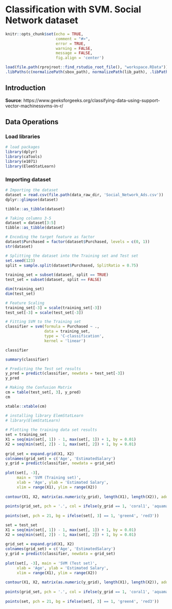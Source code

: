 # Classification with SVM. Social Network dataset

```r
knitr::opts_chunk$set(echo = TRUE, 
                      comment = "#>", 
                      error = TRUE, 
                      warning = FALSE, 
                      message = FALSE,
                      fig.align = 'center')
```

```r
load(file.path(rprojroot::find_rstudio_root_file(), "workspace.RData"))
.libPaths(c(normalizePath(sbox_path), normalizePath(lib_path), .libPaths()))
```

## Introduction
**Source**: https://www.geeksforgeeks.org/classifying-data-using-support-vector-machinessvms-in-r/

## Data Operations

### Load libraries

```r
# load packages
library(dplyr)
library(caTools) 
library(e1071) 
library(ElemStatLearn) 
```

### Importing dataset

```r
# Importing the dataset 
dataset = read.csv(file.path(data_raw_dir, 'Social_Network_Ads.csv')) 
dplyr::glimpse(dataset)
```

```r
tibble::as_tibble(dataset)
```

```r
# Taking columns 3-5 
dataset = dataset[3:5]
tibble::as_tibble(dataset)
```


```r
# Encoding the target feature as factor 
dataset$Purchased = factor(dataset$Purchased, levels = c(0, 1)) 
str(dataset)
```

```r
# Splitting the dataset into the Training set and Test set 
set.seed(123) 
split = sample.split(dataset$Purchased, SplitRatio = 0.75) 
  
training_set = subset(dataset, split == TRUE) 
test_set = subset(dataset, split == FALSE) 
```

```r
dim(training_set)
dim(test_set)
```

```r
# Feature Scaling 
training_set[-3] = scale(training_set[-3]) 
test_set[-3] = scale(test_set[-3]) 
```

```r
# Fitting SVM to the Training set 
classifier = svm(formula = Purchased ~ ., 
                 data = training_set, 
                 type = 'C-classification', 
                 kernel = 'linear') 
```

```r
classifier
```

```r
summary(classifier)
```

```r
# Predicting the Test set results 
y_pred = predict(classifier, newdata = test_set[-3]) 
y_pred
```

```r
# Making the Confusion Matrix 
cm = table(test_set[, 3], y_pred) 
cm
```

```r
xtable::xtable(cm)
```

```r
# installing library ElemStatLearn 
# library(ElemStatLearn) 
  
# Plotting the training data set results 
set = training_set 
X1 = seq(min(set[, 1]) - 1, max(set[, 1]) + 1, by = 0.01) 
X2 = seq(min(set[, 2]) - 1, max(set[, 2]) + 1, by = 0.01) 
  
grid_set = expand.grid(X1, X2) 
colnames(grid_set) = c('Age', 'EstimatedSalary') 
y_grid = predict(classifier, newdata = grid_set) 
  
plot(set[, -3], 
     main = 'SVM (Training set)', 
     xlab = 'Age', ylab = 'Estimated Salary', 
     xlim = range(X1), ylim = range(X2)) 
  
contour(X1, X2, matrix(as.numeric(y_grid), length(X1), length(X2)), add = TRUE) 
  
points(grid_set, pch = '.', col = ifelse(y_grid == 1, 'coral1', 'aquamarine')) 
  
points(set, pch = 21, bg = ifelse(set[, 3] == 1, 'green4', 'red3')) 

```

```r
set = test_set 
X1 = seq(min(set[, 1]) - 1, max(set[, 1]) + 1, by = 0.01) 
X2 = seq(min(set[, 2]) - 1, max(set[, 2]) + 1, by = 0.01) 
  
grid_set = expand.grid(X1, X2) 
colnames(grid_set) = c('Age', 'EstimatedSalary') 
y_grid = predict(classifier, newdata = grid_set) 
  
plot(set[, -3], main = 'SVM (Test set)', 
     xlab = 'Age', ylab = 'Estimated Salary', 
     xlim = range(X1), ylim = range(X2)) 
  
contour(X1, X2, matrix(as.numeric(y_grid), length(X1), length(X2)), add = TRUE) 
  
points(grid_set, pch = '.', col = ifelse(y_grid == 1, 'coral1', 'aquamarine')) 
  
points(set, pch = 21, bg = ifelse(set[, 3] == 1, 'green4', 'red3')) 

```

